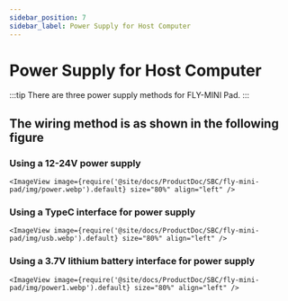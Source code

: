 ```yaml
---
sidebar_position: 7
sidebar_label: Power Supply for Host Computer
---
```


# Power Supply for Host Computer

:::tip
There are three power supply methods for FLY-MINI Pad.
:::

## The wiring method is as shown in the following figure

### Using a 12-24V power supply

    <ImageView image={require('@site/docs/ProductDoc/SBC/fly-mini-pad/img/power.webp').default} size="80%" align="left" />


### Using a TypeC interface for power supply

    <ImageView image={require('@site/docs/ProductDoc/SBC/fly-mini-pad/img/usb.webp').default} size="80%" align="left" />

### Using a 3.7V lithium battery interface for power supply

    <ImageView image={require('@site/docs/ProductDoc/SBC/fly-mini-pad/img/power1.webp').default} size="80%" align="left" />

